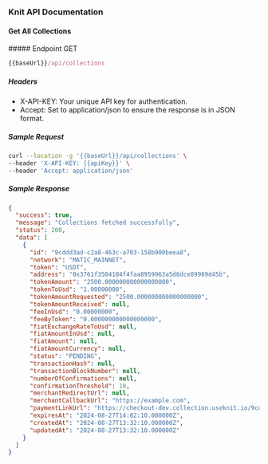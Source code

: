 ### Knit API Documentation

#### Get All Collections

<div style={{ display: "flex", alignItems: "center" }}>
  ##### Endpoint
  <span
    style={{
      display: "block",
      backgroundColor: "#ebfbfa",
      color: "#194d53",
      marginLeft: "-17px",
      padding: "0px 6px",
      fontSize: ".8rem",
      borderRadius: "5px",
      marginTop: "30px",
    }}
  >
    GET
  </span>
</div>

```js copy
{{baseUrl}}/api/collections
```

##### Headers

- X-API-KEY: Your unique API key for authentication.
- Accept: Set to application/json to ensure the response is in JSON format.

##### Sample Request

```sh copy filename="Sample Request"
curl --location -g '{{baseUrl}}/api/collections' \
--header 'X-API-KEY: {{apiKey}}' \
--header 'Accept: application/json'
```

##### Sample Response

```json copy filename="Sample Response"
{
  "success": true,
  "message": "Collections fetched successfully",
  "status": 200,
  "data": [
    {
      "id": "9cddd3ad-c2a8-463c-a703-158b900beea8",
      "network": "MATIC_MAINNET",
      "token": "USDT",
      "address": "0x3761f3504104f4faa8959963a5d8dce89989d45b",
      "tokenAmount": "2500.000000000000000000",
      "tokenToUsd": "1.00000000",
      "tokenAmountRequested": "2500.000000000000000000",
      "tokenAmountReceived": null,
      "feeInUsd": "0.00000000",
      "feeByToken": "0.000000000000000000",
      "fiatExchangeRateToUsd": null,
      "fiatAmountInUsd": null,
      "fiatAmount": null,
      "fiatAmountCurrency": null,
      "status": "PENDING",
      "transactionHash": null,
      "transactionBlockNumber": null,
      "numberOfConfirmations": null,
      "confirmationThreshold": 10,
      "merchantRedirectUrl": null,
      "merchantCallbackUrl": "https://example.com",
      "paymentLinkUrl": "https://checkout-dev.collection.useknit.io/9cddd3ad-c2a8-463c-a703-158b900beea8",
      "expiresAt": "2024-08-27T14:02:10.000000Z",
      "createdAt": "2024-08-27T13:32:10.000000Z",
      "updatedAt": "2024-08-27T13:32:10.000000Z"
    }
  ]
}
```
